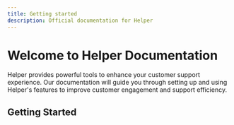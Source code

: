 ```yaml
---
title: Getting started
description: Official documentation for Helper
---
```


# Welcome to Helper Documentation

Helper provides powerful tools to enhance your customer support experience. Our documentation will guide you through setting up and using Helper's features to improve customer engagement and support efficiency.

## Getting Started

<Cards>
  <Card title="Chat Widget" href="/widget/01-overview" />
  <Card title="Tools" href="/tools/01-overview" />
  <Card title="Conversation API" href="/api/01-overview" />
</Cards>

